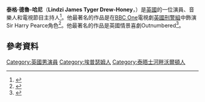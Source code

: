 {{Infobox person
| name = Tyger Drew-Honey
| image = Tyger Drew-Honey.jpg
| caption = 
| birth_date = {{birth date and age|1996|1|26|df=y}}
| birth_place = [[英格蘭|英格蘭]][[薩里郡|薩里郡]][[埃普索姆|埃普索姆]]
| website = [http://www.tygerdrew-honey.com/ TygerDrew-Honey.com]
}}
'''泰格·德魯-哈尼'''（'''Lindzi James Tyger Drew-Honey'''，{{bd|1996年|1月26日}}）是[[英國|英國]]的一位演員、音樂人和電視節目主持人<ref>{{cite web|title = BBC - Tyger Drew-Honey plays Jake Brockman - Media centre|url = http://www.bbc.co.uk/mediacentre/mediapacks/outnumbered/tyger|website = www.bbc.co.uk|accessdate = 2015-04-15|archive-date = 2015-09-25|archive-url = https://web.archive.org/web/20150925073842/http://www.bbc.co.uk/mediacentre/mediapacks/outnumbered/tyger|dead-url = no}}</ref>。他最著名的作品是在[[BBC_One|BBC One]]電視劇[[英國刑警組_(電視影集)|英國刑警組]]中飾演Sir Harry Pearce角色<ref name=imdb>{{IMDb name|0278752|Peter Firth}}</ref>。他最著名的作品是英國情景喜劇Outnumbered<ref name="Comet">{{cite web|url=http://www.surreycomet.co.uk/news/1654748.tyger_tyger_burning_bright_in_new_sitcom/|title=Tyger, tyger burnin bright in new sitcom|newspaper=[[Surrey_Comet|Surrey Comet]]|date=30 August 2007|accessdate=10 May 2014|archive-date=2016-05-04|archive-url=https://web.archive.org/web/20160504083540/http://www.surreycomet.co.uk/news/1654748.tyger_tyger_burning_bright_in_new_sitcom/|dead-url=no}}</ref>。

==參考資料==
{{reflist}}

{{DEFAULTSORT:Drew-Honey, Tyger}}
[[Category:英國男演員|Category:英國男演員]]
[[Category:埃普瑟姆人|Category:埃普瑟姆人]]
[[Category:泰晤士河畔沃爾頓人|Category:泰晤士河畔沃爾頓人]]